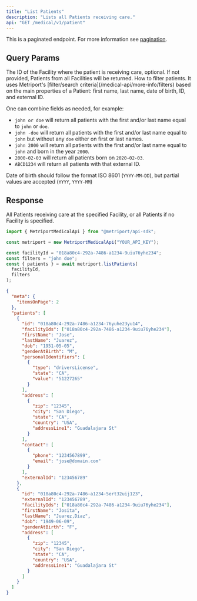 ```yaml
---
title: "List Patients"
description: "Lists all Patients receiving care."
api: "GET /medical/v1/patient"
---
```


This is a paginated endpoint. For more information see [pagination](/medical-api/more-info/pagination).

## Query Params

<ParamField query="facilityId" type="string" Optional>
  The ID of the Facility where the patient is receiving care, optional. If not provided, Patients
  from all Facilities will be returned.
</ParamField>

<ParamField query="filters" type="string" Optional>
  How to filter patients. It uses Metriport's [filter/search criteria](/medical-api/more-info/filters)
  based on the main properties of a Patient: first name, last name, date of birth, ID, and external ID.

  One can combine fields as needed, for example:
  - `john or doe` will return all patients with the first and/or last name equal to `john` or `doe`.
  - `john -doe` will return all patients with the first and/or last name equal to `john` but without any
     `doe` either on first or last names.
  - `john 2000` will return all patients with the first and/or last name equal to `john` and born in the
    year `2000`.
  - `2000-02-03` will return all patients born on `2020-02-03`.
  - `ABCD1234` will return all patients with that external ID.

  Date of birth should follow the format ISO 8601 (`YYYY-MM-DD`), but partial values are accepted (`YYYY`,
  `YYYY-MM`)
</ParamField>

## Response

All Patients receiving care at the specified Facility, or all Patients if no
Facility is specified.

<ResponseField name="patients" type="Patient[]">
  <Expandable title="Patient properties">
    <Snippet file="patient-response.mdx" />
  </Expandable>
</ResponseField>

<ResponseExample>

```javascript Metriport SDK
import { MetriportMedicalApi } from "@metriport/api-sdk";

const metriport = new MetriportMedicalApi("YOUR_API_KEY");

const facilityId = "018a80c4-292a-7486-a1234-9uiu76yhe234";
const filters = "john doe";
const { patients } = await metriport.listPatients(
  facilityId, 
  filters
);
```

</ResponseExample>

```json
{
  "meta": {
    "itemsOnPage": 2
  },
  "patients": [
    {
      "id": "018a80c4-292a-7486-a1234-76yuhe23yu14",
      "facilityIds": ["018a80c4-292a-7486-a1234-9uiu76yhe234"],
      "firstName": "Jose",
      "lastName": "Juarez",
      "dob": "1951-05-05",
      "genderAtBirth": "M",
      "personalIdentifiers": [
        {
          "type": "driversLicense",
          "state": "CA",
          "value": "51227265"
        }
      ],
      "address": [
        {
          "zip": "12345",
          "city": "San Diego",
          "state": "CA",
          "country": "USA",
          "addressLine1": "Guadalajara St"
        }
      ],
      "contact": [
        {
          "phone": "1234567899",
          "email": "jose@domain.com"
        }
      ],
      "externalId": "123456789"
    },
    {
      "id": "018a80c4-292a-7486-a1234-5ert32uij123",
      "externalId": "123456789",
      "facilityIds": ["018a80c4-292a-7486-a1234-9uiu76yhe234"],
      "firstName": "Josita",
      "lastName": "Juarez,Diaz",
      "dob": "1949-06-09",
      "genderAtBirth": "F",
      "address": [
        {
          "zip": "12345",
          "city": "San Diego",
          "state": "CA",
          "country": "USA",
          "addressLine1": "Guadalajara St"
        }
      ]
    }
  ]
}
```
